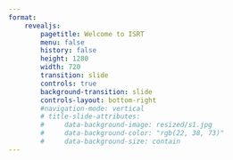 ```yaml
---
format: 
    revealjs:
        pagetitle: Welcome to ISRT
        menu: false
        history: false
        height: 1280
        width: 720
        transition: slide
        controls: true
        background-transition: slide
        controls-layout: bottom-right
        #navigation-mode: vertical
        # title-slide-attributes:
        #     data-background-image: resized/s1.jpg
        #     data-background-color: "rgb(22, 38, 73)"
        #     data-background-size: contain
---
```


# {background-color="rgb(22, 38, 73)" background-image="bg/s1.jpg" background-size="contain"}

# {background-color="rgb(22, 38, 73)" background-image="bg/s2.jpg" background-size="contain"}

# {background-color="rgb(22, 38, 73)" background-image="bg/s3.jpg" background-size="contain"}

# {background-color="rgb(22, 38, 73)" background-image="bg/s4.jpg" background-size="contain"}

# {background-color="rgb(22, 38, 73)" background-image="bg/s5.jpg" background-size="contain"}
